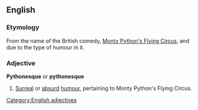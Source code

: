 ==English==

===Etymology===
From the name of the British comedy, [[w:Monty Python's Flying Circus|Monty Python's Flying Circus]], and due to the type of humour in it.

===Adjective===
'''Pythonesque''' or '''pythonesque'''
# [[Surreal]] or [[absurd]] [[humour]], pertaining to Monty Python's Flying Circus.
[[Category:English adjectives]]